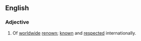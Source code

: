 ==English==

===Adjective===
{{en-adj|pos=[[world]]-[[renowned]]|-}}

# Of [[worldwide]] [[renown]]; [[know]]n and [[respect]]ed internationally.